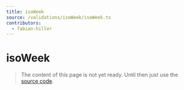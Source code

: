 ```yaml
---
title: isoWeek
source: /validations/isoWeek/isoWeek.ts
contributors:
  - fabian-hiller
---
```


# isoWeek

> The content of this page is not yet ready. Until then just use the [source code](https://github.com/fabian-hiller/valibot/blob/main/library/src/validations/isoWeek/isoWeek.ts).
